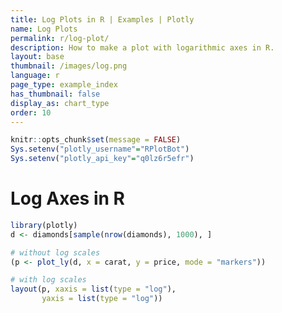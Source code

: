 ```yaml
---
title: Log Plots in R | Examples | Plotly
name: Log Plots
permalink: r/log-plot/
description: How to make a plot with logarithmic axes in R.
layout: base
thumbnail: /images/log.png
language: r
page_type: example_index
has_thumbnail: false
display_as: chart_type
order: 10
---
```


```r
knitr::opts_chunk$set(message = FALSE)
Sys.setenv("plotly_username"="RPlotBot")
Sys.setenv("plotly_api_key"="q0lz6r5efr")
```
# Log Axes in R

```r
library(plotly)
d <- diamonds[sample(nrow(diamonds), 1000), ]

# without log scales
(p <- plot_ly(d, x = carat, y = price, mode = "markers"))

# with log scales
layout(p, xaxis = list(type = "log"),
       yaxis = list(type = "log"))
```
